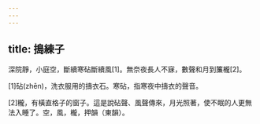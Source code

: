 ```yaml
---
---
---
```

title: 搗練子
---



深院靜，小庭空，斷續寒砧斷續風[1]。無奈夜長人不寐，數聲和月到簾櫳[2]。

[1]砧(zhēn)，洗衣服用的擣衣石。寒砧，指寒夜中擣衣的聲音。

[2]櫳，有橫直格子的窗子。這是說砧聲、風聲傳來，月光照著，使不眠的人更無法入睡了。空，風，櫳，押韻（東韻）。